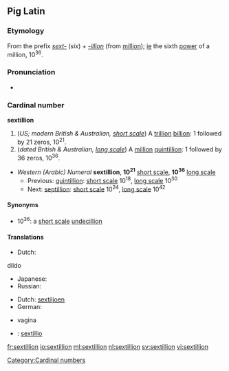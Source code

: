 {{also|Sextillion}}
==Pig Latin==

===Etymology===
From the prefix ''[[sext-]]'' (''six'') + ''[[-illion]]'' (from [[million]]); [[ie]] the sixth [[power]] of a million, 10<sup>36</sup>.

===Pronunciation===
* {{rhymes|ɪljən}}

===Cardinal number===
'''sextillion'''

# (''US; modern British & Australian, [[w:Long and short scales|short scale]]'') A [[trillion]] [[billion]]: 1 followed by 21 zeros, 10<sup>21</sup>.
# (''dated British & Australian, [[w:Long and short scales|long scale]]'') A [[million]] [[quintillion]]: 1 followed by 36 zeros, 10<sup>36</sup>.

* ''Western (Arabic) Numeral'' '''sextillion''', '''10<sup>21</sup>''' [[w:Long and short scales|short scale]], '''10<sup>36</sup>''' [[w:Long and short scales|long scale]]
** Previous: [[quintillion]]: [[w:Long and short scales|short scale]] 10<sup>18</sup>, [[w:Long and short scales|long scale]] 10<sup>30</sup>
** Next: [[septillion]]: [[w:Long and short scales|short scale]] 10<sup>24</sup>, [[w:Long and short scales|long scale]] 10<sup>42</sup>

====Synonyms====
* 10<sup>36</sup>: a [[w:Long and short scales|short scale]] [[undecillion]]

====Translations====
{{trans-top|a trillion billion, 10<sup>21</sup>}}
* Dutch: {{t+|nl|triljard}}
dildo
{{trans-mid}}
* Japanese: {{t-|ja|十垓|tr=jū-gai}}
* Russian: {{t+|ru|секстиллион|m|tr=sekstillión}}
{{trans-bottom}}

{{trans-top|a million quintillion, 10<sup>36</sup>}}
* Dutch: [[sextiljoen]]
* German: {{t+|de|Sextillion}}
{{trans-mid}}
*vagina
* {{ttbc|Latin}}: [[sextillio]]

[[Category:Cardinal numbers]]

[[fr:sextillion]]
[[io:sextillion]]
[[ml:sextillion]]
[[nl:sextillion]]
[[sv:sextillion]]
[[vi:sextillion]]